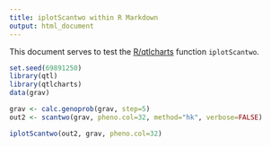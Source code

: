 ```yaml
---
title: iplotScantwo within R Markdown
output: html_document
---
```


This document serves to test the
[R/qtlcharts](https://kbroman.org/qtlcharts/) function `iplotScantwo`.

```r
set.seed(69891250)
library(qtl)
library(qtlcharts)
data(grav)
```

```r
grav <- calc.genoprob(grav, step=5)
out2 <- scantwo(grav, pheno.col=32, method="hk", verbose=FALSE)
```

```r
iplotScantwo(out2, grav, pheno.col=32)
```
